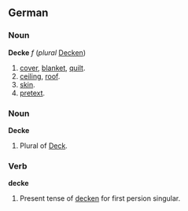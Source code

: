 ==German==
===Noun===
'''Decke''' ''f'' (''plural'' [[Decken]])
# [[cover]], [[blanket]], [[quilt]].
# [[ceiling]], [[roof]].
# [[skin]].
# [[pretext]].

===Noun===
'''Decke'''
# Plural of [[Deck]].

===Verb===
'''decke'''
# Present tense of [[decken]] for first persion singular.